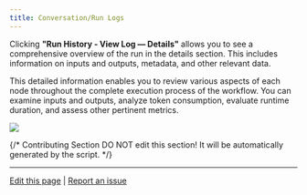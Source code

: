 ```yaml
---
title: Conversation/Run Logs
---
```



Clicking **"Run History - View Log — Details"** allows you to see a comprehensive overview of the run in the details section. This includes information on inputs and outputs, metadata, and other relevant data.

This detailed information enables you to review various aspects of each node throughout the complete execution process of the workflow. You can examine inputs and outputs, analyze token consumption, evaluate runtime duration, and assess other pertinent metrics.

![](https://assets-docs.dify.ai/dify-enterprise-mintlify/en/guides/workflow/debug-and-preview/4eda6b3f833f12ae2ce1a23348678f49.png)

{/*
Contributing Section
DO NOT edit this section!
It will be automatically generated by the script.
*/}

---

[Edit this page](https://github.com/langgenius/dify-docs/edit/main/en/guides/workflow/debug-and-preview/log.mdx) | [Report an issue](https://github.com/langgenius/dify-docs/issues/new?title=Documentation%20Issue%3A%20&body=%23%23%20Issue%20Description%0A%3C%21--%20Please%20briefly%20describe%20the%20issue%20you%20found%20--%3E%0A%0A%23%23%20Page%20Link%0Ahttps%3A%2F%2Fgithub.com%2Flanggenius%2Fdify-docs%2Fblob%2Fmain%2Fen/guides/workflow/debug-and-preview%2Flog.mdx%0A%0A%23%23%20Suggested%20Changes%0A%3C%21--%20If%20you%20have%20specific%20suggestions%20for%20changes%2C%20please%20describe%20them%20here%20--%3E%0A%0A%3C%21--%20Thank%20you%20for%20helping%20improve%20our%20documentation%21%20--%3E)

